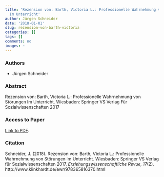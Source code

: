 ```yaml
---
title: 'Rezension von: Barth, Victoria L.: Professionelle Wahrnehmung von Störungen
  Im Unterricht'
author: Jürgen Schneider
date: '2018-01-01'
slug: rezension-von-barth-victoria
categories: []
tags: []
comments: no
images: ~
---
```


### Authors

* Jürgen Schneider


### Abstract

Rezension von: Barth, Victoria L.: Professionelle Wahrnehmung von Störungen Im Unterricht. Wiesbaden: Springer VS Verlag Für Sozialwissenschaften 2017

### Access to Paper

[Link to PDF](https://www.pedocs.de/volltexte/2021/21468/pdf/EWR_2018_Schneider_Rezension_Barth_Professionelle_Wahrnehmung.pdf).


### Citation

Schneider, J. (2018). Rezension von: Barth, Victoria L.: Professionelle Wahrnehmung von Störungen im Unterricht. Wiesbaden: Springer VS Verlag für Sozialwissenschaften 2017. _Erziehungswissenschaftliche Revue, 17_(2). http://www.klinkhardt.de/ewr/978365816370.html

